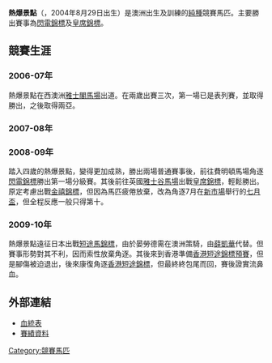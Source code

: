 {{infobox racehorse 
| name = 熱爆景點
| image =File:Owner Elio Anthony Galante and Partners.svg 
| caption = 
| sire = [[Scenic|Scenic]]
| grandsire = [[沙鞍井|Sander's Wells]]
| dam = Daughters Charm
| damsire = [[Delgado|Delgado]]
| sex = [[閹馬|閹]]
| foaled = 2004年
| country = {{AUS}}
| colour = 棗 / 棕
| breeder = Durham Lodge Thoroughbred Stud 
| owner = Elio Galante & Partners
| trainer = [[莫敦|莫敦]]
| record = 21戰8冠5亞2季
| earnings= 1,531,350[[澳元|澳元]]
|updated= 2009年12月13日
}}

'''熱爆景點'''（{{lang|en|Scenic Blast}}，2004年8月29日出生）是澳洲出生及訓練的[[純種馬|純種]]競賽馬匹。主要勝出賽事為[[閃電錦標|閃電錦標]]及[[皇席錦標|皇席錦標]]。

==競賽生涯==
===2006-07年===
熱爆景點在西澳洲[[雅士閣馬場|雅士閣馬場]]出道。在兩歲出賽三次，第一場已是表列賽，並取得勝出，之後取得兩亞。

===2007-08年===

===2008-09年===
踏入四歲的熱爆景點，變得更加成熟，勝出兩場普通賽事後，前往費明頓馬場角逐[[閃電錦標|閃電錦標]]勝出第一場分級賽。其後前往英國[[雅士谷馬場|雅士谷馬場]]出戰[[皇席錦標|皇席錦標]]，輕鬆勝出。原定考慮出戰[[金禧錦標|金禧錦標]]，但因為馬匹疲倦放棄，改為角逐7月在[[新市場馬場|新市場]]舉行的[[七月盃|七月盃]]，但全程反應一般只得第十。

===2009-10年===
熱爆景點遠征日本出戰[[短途馬錦標|短途馬錦標]]，由於晏勞德需在澳洲策騎，由[[薛凱華|薛凱華]]代替。但賽事形勢對其不利，因而索性放棄角逐。其後來到香港準備[[香港短途錦標預賽|香港短途錦標預賽]]，但是腳傷被迫退出，後來康復角逐[[香港短途錦標|香港短途錦標]]，但最終終包尾而回，賽後證實流鼻血。

==外部連結==
*[http://www.pedigreequery.com/scenic+blast 血統表] {{Wayback|url=http://www.pedigreequery.com/scenic+blast |date=20191202110403 }}
*[http://horseform.racingandsports.com.au/viewHorse.asp?lan=&id=39DAE075147A93D55E8D22 賽績資料] {{Wayback|url=http://horseform.racingandsports.com.au/viewHorse.asp?lan=&id=39DAE075147A93D55E8D22 |date=20141015053732 }}

[[Category:競賽馬匹|Category:競賽馬匹]]